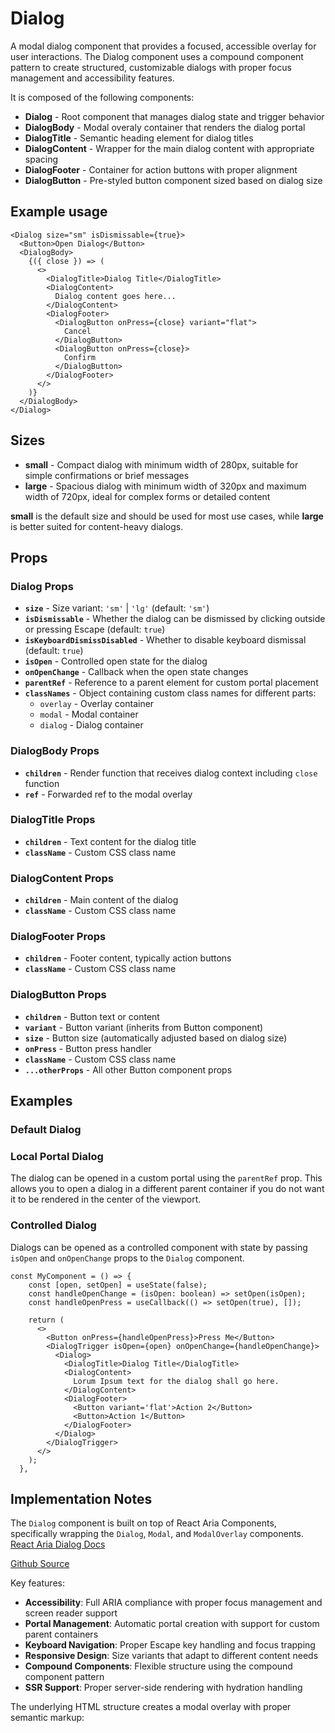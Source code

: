 

<Meta of={DialogStories} />

# Dialog
A modal dialog component that provides a focused, accessible overlay for user interactions. The Dialog component uses a compound component pattern to create structured, customizable dialogs with proper focus management and accessibility features.

It is composed of the following components:
- **Dialog** - Root component that manages dialog state and trigger behavior
- **DialogBody** - Modal overaly container that renders the dialog portal
- **DialogTitle** - Semantic heading element for dialog titles
- **DialogContent** - Wrapper for the main dialog content with appropriate spacing
- **DialogFooter** - Container for action buttons with proper alignment
- **DialogButton** - Pre-styled button component sized based on dialog size

## Example usage
```tsx
<Dialog size="sm" isDismissable={true}>
  <Button>Open Dialog</Button>
  <DialogBody>
    {({ close }) => (
      <>
        <DialogTitle>Dialog Title</DialogTitle>
        <DialogContent>
          Dialog content goes here...
        </DialogContent>
        <DialogFooter>
          <DialogButton onPress={close} variant="flat">
            Cancel
          </DialogButton>
          <DialogButton onPress={close}>
            Confirm
          </DialogButton>
        </DialogFooter>
      </>
    )}
  </DialogBody>
</Dialog>
```

## Sizes

* **small** - Compact dialog with minimum width of 280px, suitable for simple confirmations or brief messages
* **large** - Spacious dialog with minimum width of 320px and maximum width of 720px, ideal for complex forms or detailed content

**small** is the default size and should be used for most use cases, while **large** is better suited for content-heavy dialogs.

## Props

### Dialog Props
- **`size`** - Size variant: `'sm'` | `'lg'` (default: `'sm'`)
- **`isDismissable`** - Whether the dialog can be dismissed by clicking outside or pressing Escape (default: `true`)
- **`isKeyboardDismissDisabled`** - Whether to disable keyboard dismissal (default: `true`)
- **`isOpen`** - Controlled open state for the dialog
- **`onOpenChange`** - Callback when the open state changes
- **`parentRef`** - Reference to a parent element for custom portal placement
- **`classNames`** - Object containing custom class names for different parts:
  - `overlay` - Overlay container
  - `modal` - Modal container
  - `dialog` - Dialog container

### DialogBody Props
- **`children`** - Render function that receives dialog context including `close` function
- **`ref`** - Forwarded ref to the modal overlay

### DialogTitle Props
- **`children`** - Text content for the dialog title
- **`className`** - Custom CSS class name

### DialogContent Props
- **`children`** - Main content of the dialog
- **`className`** - Custom CSS class name

### DialogFooter Props
- **`children`** - Footer content, typically action buttons
- **`className`** - Custom CSS class name

### DialogButton Props
- **`children`** - Button text or content
- **`variant`** - Button variant (inherits from Button component)
- **`size`** - Button size (automatically adjusted based on dialog size)
- **`onPress`** - Button press handler
- **`className`** - Custom CSS class name
- **`...otherProps`** - All other Button component props

## Examples

### Default Dialog
<Canvas of={DialogStories.Default} />

### Local Portal Dialog
The dialog can be opened in a custom portal using the `parentRef` prop. This allows you to open a dialog in a different parent container if you do not want it to be rendered in the center of the viewport.
<Canvas of={DialogStories.LocalPortal} />

### Controlled Dialog
Dialogs can be opened as a controlled component with state by passing `isOpen` and `onOpenChange` props to the `Dialog` component.

```
const MyComponent = () => {
    const [open, setOpen] = useState(false);
    const handleOpenChange = (isOpen: boolean) => setOpen(isOpen);
    const handleOpenPress = useCallback(() => setOpen(true), []);

    return (
      <>
        <Button onPress={handleOpenPress}>Press Me</Button>
        <DialogTrigger isOpen={open} onOpenChange={handleOpenChange}>
          <Dialog>
            <DialogTitle>Dialog Title</DialogTitle>
            <DialogContent>
              Lorum Ipsum text for the dialog shall go here.
            </DialogContent>
            <DialogFooter>
              <Button variant='flat'>Action 2</Button>
              <Button>Action 1</Button>
            </DialogFooter>
          </Dialog>
        </DialogTrigger>
      </>
    );
  },
```

## Implementation Notes
The `Dialog` component is built on top of React Aria Components, specifically wrapping the `Dialog`, `Modal`, and `ModalOverlay` components. [React Aria Dialog Docs](https://react-spectrum.adobe.com/react-aria/Dialoghtml)

[Github Source](https://github.com/gohypergiant/standard-toolkit/tree/main/design-toolkit/components/src/components/dialog)

Key features:
- **Accessibility**: Full ARIA compliance with proper focus management and screen reader support
- **Portal Management**: Automatic portal creation with support for custom parent containers
- **Keyboard Navigation**: Proper Escape key handling and focus trapping
- **Responsive Design**: Size variants that adapt to different content needs
- **Compound Components**: Flexible structure using the compound component pattern
- **SSR Support**: Proper server-side rendering with hydration handling

The underlying HTML structure creates a modal overlay with proper semantic markup:

```html
<div class="modal-overlay">
  <div class="modal">
    <div class="dialog">
      <h2 class="dialog-title">Title</h2>
      <div class="dialog-content">Content</div>
      <div class="dialog-footer">Actions</div>
    </div>
  </div>
</div>
```
